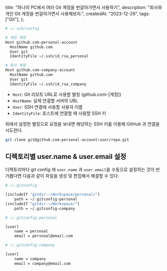   title: "하나의 PC에서 여러 Git 계정을 번갈아가면서 사용하기",
  description: "회사와 개인 Git 계정을 번갈아가면서 사용해보자.",
  createdAt: "2023-12-29",
  tags: ["Git"],
};

```bash
# ~/.ssh/config

# 개인 계정
Host github.com-personal-account
  HostName github.com
  User git
  IdentityFile ~/.ssh/id_rsa_personal

# 회사 계정
Host github.com-company-account
  HostName github.com
  User git
  IdentityFile ~/.ssh/id_rsa_company

```

- `Host`: Git 리모트 URL로 사용할 별칭 (github.com-[계정])
- `HostName`: 실제 연결할 서버의 URL
- `User`: SSH 연결에 사용할 사용자 이름
- `IdentityFile`: 호스트에 연결할 때 사용할 SSH 키

위에서 설정한 별칭으로 요청을 보내면 해당하는 SSH 키를 이용해 GitHub 과 연결을 시도한다.

```bash
git clone git@github.com-personal-account:user/repo.git

```

## 디렉토리별 user.name & user.email 설정

디렉토리마다 git config 에 `user.name` 과 `user.email`을 수동으로 설정하는 것이 번거롭다면 다음과 같이 파일을 생성 및 편집해서 해결할 수 있다.

```bash
# ~/.gitconfig

[includeIf "gitdir:~/Workspace/personal/"]
    path = ~/.gitconfig-personal
[includeIf "gitdir:~/Workspace/"]
    path = ~/.gitconfig-company

```

```bash
# ~/.gitconfig-personal

[user]
    name = persnoal
    email = persnoal@email.com

```

```bash
# ~/.gitconfig-company

[user]
    name = company
    email = company@email.com

```
